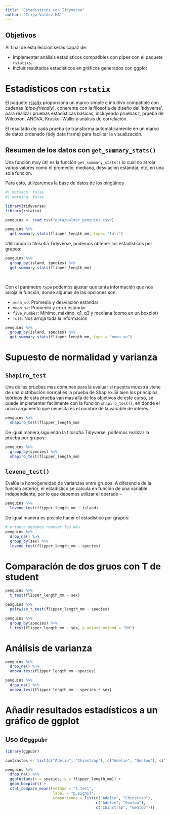 ```yaml
---
title: "Estadísticos con Tidyverse"
author: "Tripp Valdez MA"
---
```



::: callout-objetivos
## Objetivos

Al final de esta lección serás capaz de:

-   Implementar análisis estadisticos compatibles con pipes con el paquete `rstatixs`.
-   Incluir resultados estadisticos en gráficos generados con ggplot


:::


# Estadísticos con `rstatix`

El paquete [rstatix](https://rpkgs.datanovia.com/rstatix/) proporciona un marco simple e intuitivo compatible con cadenas (*pipe-friendly*), coherente con la filosofía de diseño del ‘tidyverse’, para realizar pruebas estadísticas básicas, incluyendo pruebas t, prueba de Wilcoxon, ANOVA, Kruskal-Wallis y análisis de correlación.

El resultado de cada prueba se transforma automáticamente en un marco de datos ordenado (tidy data frame) para facilitar la visualización.


## Resumen de los datos con `get_summary_stats()`

Una función muy útil es la función `get_summary_stats()` lo cual no arroja varios valores como el promedio, mediana, desviación estándar, etc, en una sola función.

Para esto, utilizaremos la base de datos de los pingüinos

```r
#| message: false
#| warning: false

library(tidyverse)
library(rstatix)

penguins <- read_csv("data/palmer_penguins.csv")
```

```r
penguins %>% 
  get_summary_stats(flipper_length_mm, type= "full")
```
Utilizando la filosofía Tidyverse, podemos obtener los estadísticos por grupos:

```r
penguins %>% 
  group_by(island, species) %>% 
  get_summary_stats(flipper_length_mm)
  
  
```


:::callout-tip

Con el parámetro `type` podemos ajustar que tanta información que nos arroja la función, donde algunas de las opciones son:

-   `mean_sd`: Promedio y desviación estándar
-   `mean_se`: Promedio y error estándar
-   `five_number`: Mínimo, máximo, q1, q3 y mediana (como en un boxplot)
-   `full`: Nos arroja toda la información 




```r
penguins %>% 
  group_by(island, species) %>% 
  get_summary_stats(flipper_length_mm, type = "mean_se")
```

:::



# Supuesto de normalidad y varianza

## `Shapiro_test`

Una de las pruebas mas comunes para la evaluar si nuestra muestra viene de una distribución normal es la prueba de Shapiro. Si bien los principios teóricos de esta prueba van mas allá de los objetivos de este curso, se puede implementar facilmente con la función `shapiro_test()`, en donde el único argumento que necesita es el nombre de la variable de interés. 

```r
penguins %>% 
  shapiro_test(flipper_length_mm)
```



De igual manera,siguiendo la filosofía Tidyverse, podemos realizar la prueba por grupos:

```r
penguins %>% 
  group_by(species) %>% 
  shapiro_test(flipper_length_mm)
```


## `levene_test()`

Evalúa la homogeneidad de varianzas entre grupos. A diferencia de la función anterior, el estadístico se calcula en función de una variable independiente, por lo que debemos utilizar el operado `~`


```r
penguins %>% 
  levene_test(flipper_length_mm ~ island)
```



De igual manera es posible hacer el estadístico por grupos:

```r
# primero debemos remover los NAs
penguins %>% 
  drop_na() %>% 
  group_by(sex) %>% 
  levene_test(flipper_length_mm ~ species)
```


# Comparación de dos gruos con T de student

```r
penguins %>% 
  t_test(flipper_length_mm ~ sex)
```


```r
penguins %>% 
  pairwise_t_test(flipper_length_mm ~ species)
```



```r
penguins %>% 
  group_by(species) %>% 
  t_test(flipper_length_mm ~ sex, p.adjust.method = "BH")
```



# Análisis de varianza

```r
penguins %>% 
  drop_na() %>% 
  anova_test(flipper_length_mm ~species)
```

```r
penguins %>% 
  drop_na() %>% 
  anova_test(flipper_length_mm ~ species * sex)
```

# Añadir resultados estadísticos a un gráfico de ggplot 

## Uso de`ggpubr`
```r
library(ggpubr)
```




```r

contrastes <- list(c("Adelie", "Chinstrap"), c("Adelie", "Gentoo"), c("Chinstrap, Gentoo"))

penguins %>% 
  drop_na() %>% 
  ggplot(aes(x = species, y = flipper_length_mm)) +
  geom_boxplot() +
  stat_compare_means(method = "t.test", 
                     label = "p.signif", 
                     comparisons = list(c("Adelie", "Chinstrap"),
                                        c("Adelie", "Gentoo"),
                                        c("Chinstrap", "Gentoo")))
```



